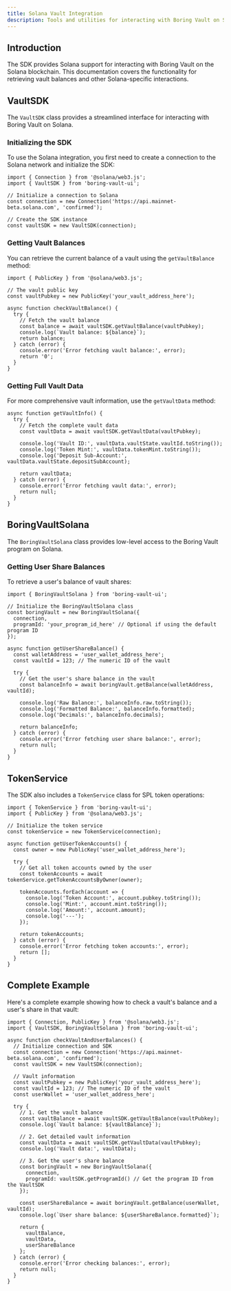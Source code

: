 ```yaml
---
title: Solana Vault Integration
description: Tools and utilities for interacting with Boring Vault on Solana
---
```


## Introduction

The SDK provides Solana support for interacting with Boring Vault on the Solana blockchain. This documentation covers the functionality for retrieving vault balances and other Solana-specific interactions.

## VaultSDK

The `VaultSDK` class provides a streamlined interface for interacting with Boring Vault on Solana. 

### Initializing the SDK

To use the Solana integration, you first need to create a connection to the Solana network and initialize the SDK:

```tsx
import { Connection } from '@solana/web3.js';
import { VaultSDK } from 'boring-vault-ui';

// Initialize a connection to Solana
const connection = new Connection('https://api.mainnet-beta.solana.com', 'confirmed');

// Create the SDK instance
const vaultSDK = new VaultSDK(connection);
```

### Getting Vault Balances

You can retrieve the current balance of a vault using the `getVaultBalance` method:

```tsx
import { PublicKey } from '@solana/web3.js';

// The vault public key
const vaultPubkey = new PublicKey('your_vault_address_here');

async function checkVaultBalance() {
  try {
    // Fetch the vault balance
    const balance = await vaultSDK.getVaultBalance(vaultPubkey);
    console.log(`Vault balance: ${balance}`);
    return balance;
  } catch (error) {
    console.error('Error fetching vault balance:', error);
    return '0';
  }
}
```

### Getting Full Vault Data

For more comprehensive vault information, use the `getVaultData` method:

```tsx
async function getVaultInfo() {
  try {
    // Fetch the complete vault data
    const vaultData = await vaultSDK.getVaultData(vaultPubkey);
    
    console.log('Vault ID:', vaultData.vaultState.vaultId.toString());
    console.log('Token Mint:', vaultData.tokenMint.toString());
    console.log('Deposit Sub-Account:', vaultData.vaultState.depositSubAccount);
    
    return vaultData;
  } catch (error) {
    console.error('Error fetching vault data:', error);
    return null;
  }
}
```

## BoringVaultSolana

The `BoringVaultSolana` class provides low-level access to the Boring Vault program on Solana.

### Getting User Share Balances

To retrieve a user's balance of vault shares:

```tsx
import { BoringVaultSolana } from 'boring-vault-ui';

// Initialize the BoringVaultSolana class
const boringVault = new BoringVaultSolana({
  connection,
  programId: 'your_program_id_here' // Optional if using the default program ID
});

async function getUserShareBalance() {
  const walletAddress = 'user_wallet_address_here';
  const vaultId = 123; // The numeric ID of the vault
  
  try {
    // Get the user's share balance in the vault
    const balanceInfo = await boringVault.getBalance(walletAddress, vaultId);
    
    console.log('Raw Balance:', balanceInfo.raw.toString());
    console.log('Formatted Balance:', balanceInfo.formatted);
    console.log('Decimals:', balanceInfo.decimals);
    
    return balanceInfo;
  } catch (error) {
    console.error('Error fetching user share balance:', error);
    return null;
  }
}
```

## TokenService

The SDK also includes a `TokenService` class for SPL token operations:

```tsx
import { TokenService } from 'boring-vault-ui';
import { PublicKey } from '@solana/web3.js';

// Initialize the token service
const tokenService = new TokenService(connection);

async function getUserTokenAccounts() {
  const owner = new PublicKey('user_wallet_address_here');
  
  try {
    // Get all token accounts owned by the user
    const tokenAccounts = await tokenService.getTokenAccountsByOwner(owner);
    
    tokenAccounts.forEach(account => {
      console.log('Token Account:', account.pubkey.toString());
      console.log('Mint:', account.mint.toString());
      console.log('Amount:', account.amount);
      console.log('---');
    });
    
    return tokenAccounts;
  } catch (error) {
    console.error('Error fetching token accounts:', error);
    return [];
  }
}
```

## Complete Example

Here's a complete example showing how to check a vault's balance and a user's share in that vault:

```tsx
import { Connection, PublicKey } from '@solana/web3.js';
import { VaultSDK, BoringVaultSolana } from 'boring-vault-ui';

async function checkVaultAndUserBalances() {
  // Initialize connection and SDK
  const connection = new Connection('https://api.mainnet-beta.solana.com', 'confirmed');
  const vaultSDK = new VaultSDK(connection);
  
  // Vault information
  const vaultPubkey = new PublicKey('your_vault_address_here');
  const vaultId = 123; // The numeric ID of the vault
  const userWallet = 'user_wallet_address_here';
  
  try {
    // 1. Get the vault balance
    const vaultBalance = await vaultSDK.getVaultBalance(vaultPubkey);
    console.log(`Vault balance: ${vaultBalance}`);
    
    // 2. Get detailed vault information
    const vaultData = await vaultSDK.getVaultData(vaultPubkey);
    console.log('Vault data:', vaultData);
    
    // 3. Get the user's share balance
    const boringVault = new BoringVaultSolana({
      connection,
      programId: vaultSDK.getProgramId() // Get the program ID from the VaultSDK
    });
    
    const userShareBalance = await boringVault.getBalance(userWallet, vaultId);
    console.log(`User share balance: ${userShareBalance.formatted}`);
    
    return {
      vaultBalance,
      vaultData,
      userShareBalance
    };
  } catch (error) {
    console.error('Error checking balances:', error);
    return null;
  }
} 